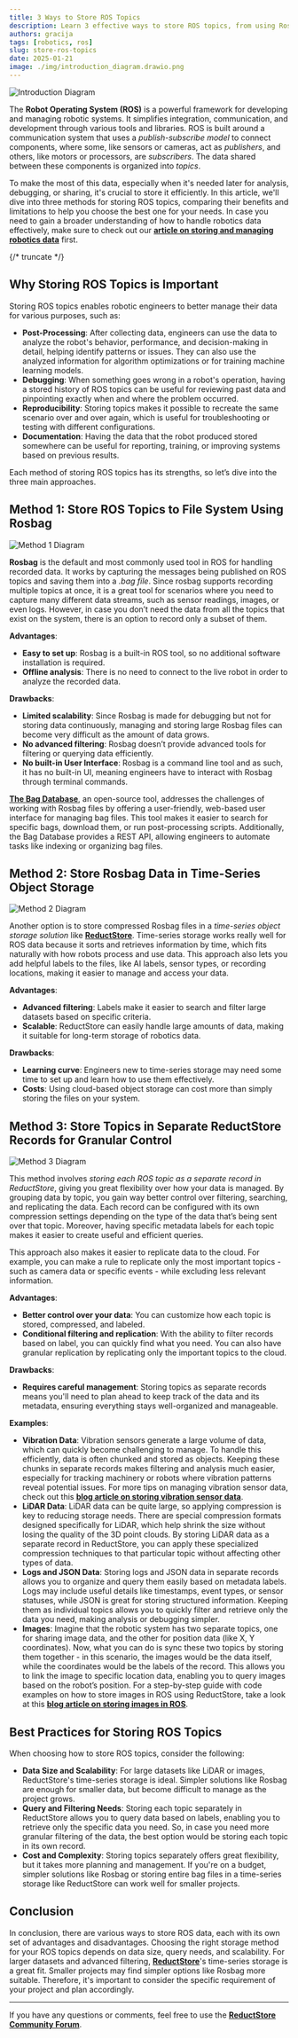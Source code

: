 ```yaml
---
title: 3 Ways to Store ROS Topics
description: Learn 3 effective ways to store ROS topics, from using Rosbag to advanced time-series storage with ReductStore. Discover scalable solutions, filtering options, and best practices for efficiently managing robotics data.
authors: gracija
tags: [robotics, ros]
slug: store-ros-topics
date: 2025-01-21
image: ./img/introduction_diagram.drawio.png
---
```


![Introduction Diagram](./img/introduction_diagram.drawio.png)

The **Robot Operating System (ROS)** is a powerful framework for developing and managing robotic systems. It simplifies integration, communication, and development through various tools and libraries. ROS is built around a communication system that uses a _publish-subscribe model_ to connect components, where some, like sensors or cameras, act as _publishers_, and others, like motors or processors, are _subscribers_. The data shared between these components is organized into _topics_.

To make the most of this data, especially when it's needed later for analysis, debugging, or sharing, it's crucial to store it efficiently. In this article, we'll dive into three methods for storing ROS topics, comparing their benefits and limitations to help you choose the best one for your needs. In case you need to gain a broader understanding of how to handle robotics data effectively, make sure to check out our [**article on storing and managing robotics data**](/blog/store-robotic-data) first.

{/* truncate */}

## Why Storing ROS Topics is Important

Storing ROS topics enables robotic engineers to better manage their data for various purposes, such as:

- **Post-Processing**: After collecting data, engineers can use the data to analyze the robot's behavior, performance, and decision-making in detail, helping identify patterns or issues. They can also use the analyzed information for algorithm optimizations or for training machine learning models.
- **Debugging**: When something goes wrong in a robot's operation, having a stored history of ROS topics can be useful for reviewing past data and pinpointing exactly when and where the problem occurred.
- **Reproducibility**: Storing topics makes it possible to recreate the same scenario over and over again, which is useful for troubleshooting or testing with different configurations.
- **Documentation**: Having the data that the robot produced stored somewhere can be useful for reporting, training, or improving systems based on previous results.

Each method of storing ROS topics has its strengths, so let’s dive into the three main approaches.

## Method 1: Store ROS Topics to File System Using Rosbag

![Method 1 Diagram](./img/method1.drawio.png)

**Rosbag** is the default and most commonly used tool in ROS for handling recorded data. It works by capturing the messages being published on ROS topics and saving them into a _.bag file_. Since rosbag supports recording multiple topics at once, it is a great tool for scenarios where you need to capture many different data streams, such as sensor readings, images, or even logs. However, in case you don’t need the data from all the topics that exist on the system, there is an option to record only a subset of them.

**Advantages**:

- **Easy to set up**: Rosbag is a built-in ROS tool, so no additional software installation is required.
- **Offline analysis**: There is no need to connect to the live robot in order to analyze the recorded data.

**Drawbacks**:

- **Limited scalability**: Since Rosbag is made for debugging but not for storing data continuously, managing and storing large Rosbag files can become very difficult as the amount of data grows.
- **No advanced filtering**: Rosbag doesn’t provide advanced tools for filtering or querying data efficiently.
- **No built-in User Interface**: Rosbag is a command line tool and as such, it has no built-in UI, meaning engineers have to interact with Rosbag through terminal commands.

[**The Bag Database**](https://github.com/swri-robotics/bag-database), an open-source tool, addresses the challenges of working with Rosbag files by offering a user-friendly, web-based user interface for managing bag files. This tool makes it easier to search for specific bags, download them, or run post-processing scripts. Additionally, the Bag Database provides a REST API, allowing engineers to automate tasks like indexing or organizing bag files.

## Method 2: Store Rosbag Data in Time-Series Object Storage

![Method 2 Diagram](./img/method2.drawio.png)

Another option is to store compressed Rosbag files in a _time-series object storage solution_ like [**ReductStore**](/). Time-series storage works really well for ROS data because it sorts and retrieves information by time, which fits naturally with how robots process and use data. This approach also lets you add helpful labels to the files, like AI labels, sensor types, or recording locations, making it easier to manage and access your data.

**Advantages**:

- **Advanced filtering**: Labels make it easier to search and filter large datasets based on specific criteria.
- **Scalable**: ReductStore can easily handle large amounts of data, making it suitable for long-term storage of robotics data.

**Drawbacks**:

- **Learning curve**: Engineers new to time-series storage may need some time to set up and learn how to use them effectively.
- **Costs**: Using cloud-based object storage can cost more than simply storing the files on your system.

## Method 3: Store Topics in Separate ReductStore Records for Granular Control

![Method 3 Diagram](./img/method3.drawio.png)

This method involves _storing each ROS topic as a separate record in ReductStore_, giving you great flexibility over how your data is managed. By grouping data by topic, you gain way better control over filtering, searching, and replicating the data. Each record can be configured with its own compression settings depending on the type of the data that’s being sent over that topic. Moreover, having specific metadata labels for each topic makes it easier to create useful and efficient queries.

This approach also makes it easier to replicate data to the cloud. For example, you can make a rule to replicate only the most important topics - such as camera data or specific events - while excluding less relevant information.

**Advantages**:

- **Better control over your data**: You can customize how each topic is stored, compressed, and labeled.
- **Conditional filtering and replication**: With the ability to filter records based on label, you can quickly find what you need. You can also have granular replication by replicating only the important topics to the cloud.

**Drawbacks**:

- **Requires careful management**: Storing topics as separate records means you'll need to plan ahead to keep track of the data and its metadata, ensuring everything stays well-organized and manageable.

**Examples**:

- **Vibration Data**: Vibration sensors generate a large volume of data, which can quickly become challenging to manage. To handle this efficiently, data is often chunked and stored as objects. Keeping these chunks in separate records makes filtering and analysis much easier, especially for tracking machinery or robots where vibration patterns reveal potential issues. For more tips on managing vibration sensor data, check out this [**blog article on storing vibration sensor data**](/blog/how-to-store-vibration-sensor-data).
- **LiDAR Data**: LiDAR data can be quite large, so applying compression is key to reducing storage needs. There are special compression formats designed specifically for LiDAR, which help shrink the size without losing the quality of the 3D point clouds. By storing LiDAR data as a separate record in ReductStore, you can apply these specialized compression techniques to that particular topic without affecting other types of data.
- **Logs and JSON Data**: Storing logs and JSON data in separate records allows you to organize and query them easily based on metadata labels. Logs may include useful details like timestamps, event types, or sensor statuses, while JSON is great for storing structured information. Keeping them as individual topics allows you to quickly filter and retrieve only the data you need, making analysis or debugging simpler.
- **Images**: Imagine that the robotic system has two separate topics, one for sharing image data, and the other for position data (like X, Y coordinates). Now, what you can do is sync these two topics by storing them together - in this scenario, the images would be the data itself, while the coordinates would be the labels of the record. This allows you to link the image to specific location data, enabling you to query images based on the robot’s position. For a step-by-step guide with code examples on how to store images in ROS using ReductStore, take a look at this [**blog article on storing images in ROS**](/blog/tutorials/ros/optimal-image-storage-solutions-for-ros-based-computer-vision).

## Best Practices for Storing ROS Topics

When choosing how to store ROS topics, consider the following:

- **Data Size and Scalability**: For large datasets like LiDAR or images, ReductStore's time-series storage is ideal. Simpler solutions like Rosbag are enough for smaller data, but become difficult to manage as the project grows.
- **Query and Filtering Needs**: Storing each topic separately in ReductStore allows you to query data based on labels, enabling you to retrieve only the specific data you need. So, in case you need more granular filtering of the data, the best option would be storing each topic in its own record.
- **Cost and Complexity**: Storing topics separately offers great flexibility, but it takes more planning and management. If you're on a budget, simpler solutions like Rosbag or storing entire bag files in a time-series storage like ReductStore can work well for smaller projects.

## Conclusion

In conclusion, there are various ways to store ROS data, each with its own set of advantages and disadvantages. Choosing the right storage method for your ROS topics depends on data size, query needs, and scalability. For larger datasets and advanced filtering, [**ReductStore**](/)'s time-series storage is a great fit. Smaller projects may find simpler options like Rosbag more suitable. Therefore, it's important to consider the specific requirement of your project and plan accordingly.

---

If you have any questions or comments, feel free to use the [**ReductStore Community Forum**](https://community.reduct.store/signup).
